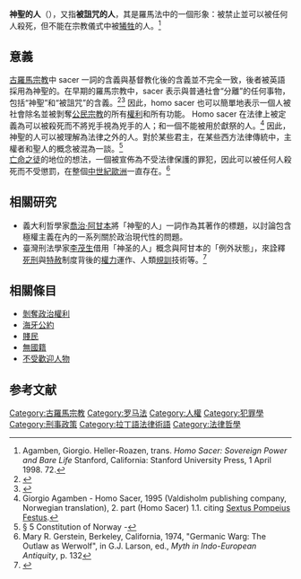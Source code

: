 
'''神聖的人'''（{{lang-la|'''Homo sacer'''}}），又指'''被詛咒的人'''，其是羅馬法中的一個形象：被禁止並可以被任何人殺死，但不能在宗教儀式中被[[人祭|犧牲]]的人。<ref>Agamben, Giorgio. Heller-Roazen, trans. ''Homo Sacer: Sovereign Power and Bare Life'' Stanford, California: Stanford University Press, 1 April 1998. 72.</ref>

== 意義 ==
[[古羅馬宗教|古羅馬宗教]]中 sacer 一詞的含義與基督教化後的含義並不完全一致，後者被英語採用為神聖的。在早期的羅馬宗教中，sacer 表示與普通社會“分離”的任何事物，包括“神聖”和“被詛咒”的含義。<ref name="Cherem">{{cite book|last1=Kohler-Baumgartner|title=Hebrew and Aramic Lexicon of the Old Testament|publisher=Brill|page=3233}}</ref><ref>{{cite book|last1=Kohler-Baumgartner|title=HALOT|publisher=Brill|page=8268}}</ref> 因此，homo sacer 也可以簡單地表示一個人被社會除名並被剝奪[[公民宗教|公民宗教]]的所有[[權利|權利]]和所有功能。 Homo sacer 在法律上被定義為可以被殺死而不將兇手視為兇手的人；和一個不能被用於獻祭的人。<ref>Giorgio Agamben - Homo Sacer, 1995 (Valdisholm publishing company, Norwegian translation), 2. part (Homo Sacer) 1.1.  citing [[Sextus_Pompeius_Festus|Sextus Pompeius Festus]].</ref> 因此，神聖的人可以被理解為法律之外的人。對於某些君主，在某些西方法律傳統中，主權者和聖人的概念被混為一談。<ref>§ 5 Constitution of Norway -</ref><br>
[[法外之徒|亡命之徒]]的地位的想法，一個被宣佈為不受法律保護的罪犯，因此可以被任何人殺死而不受懲罰，在整個[[中世紀歐洲|中世紀歐洲]]一直存在。<ref>Mary R. Gerstein, Berkeley, California, 1974, "Germanic Warg: The Outlaw as Werwolf", in G.J. Larson, ed., ''Myth in Indo-European Antiquity'', p. 132</ref>

== 相關研究 ==
* 義大利哲學家[[喬治·阿甘本|喬治·阿甘本]]將「神聖的人」一詞作為其著作的標題，以討論包含極權主義在內的一系列關於政治現代性的問題。
* 臺灣刑法學家[[李茂生|李茂生]]借用「神圣的人」概念與阿甘本的「例外狀態」，來詮釋[[死刑|死刑]]與[[特赦|特赦]]制度背後的[[權力|權力]]運作、人類[[規訓與懲罰|規訓]]技術等。<ref>{{cite web|title=臺灣近年來的刑事政策傾向－雙刃間的夾縫|url=https://www.facebook.com/leemaushengispigdog/posts/515895441792180|author=[[李茂生|李茂生]]|accessdate=2013-05-14}}</ref>

== 相關條目 ==
* [[剝奪政治權利|剝奪政治權利]]
* [[海牙公約|海牙公約]]
* [[賤民|賤民]]
* [[無國籍|無國籍]]
* [[不受歡迎人物|不受歡迎人物]]

== 参考文献 ==
{{Reflist|30em}}
[[Category:古羅馬宗教|Category:古羅馬宗教]]
[[Category:罗马法|Category:罗马法]]
[[Category:人權|Category:人權]]
[[Category:犯罪學|Category:犯罪學]]
[[Category:刑事政策|Category:刑事政策]]
[[Category:拉丁語法律術語|Category:拉丁語法律術語]]
[[Category:法律哲學|Category:法律哲學]]